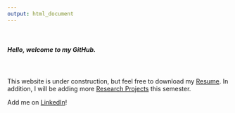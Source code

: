 ```yaml
---
output: html_document
---
```

\  
\  
\  
  
##### Hello, welcome to my GitHub.
\  

This website is under construction, but feel free to download my [Resume](resume.pdf). In addition, I will be adding more [Research Projects](samples.html) this semester.

Add me on [LinkedIn](https://www.linkedin.com/in/masonshihab/)!
\  
